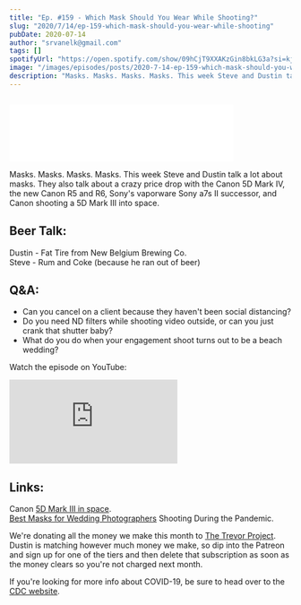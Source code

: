 ```yaml
---
title: "Ep. #159 - Which Mask Should You Wear While Shooting?"
slug: "2020/7/14/ep-159-which-mask-should-you-wear-while-shooting"
pubDate: 2020-07-14
author: "srvanelk@gmail.com"
tags: []
spotifyUrl: "https://open.spotify.com/show/09hCjT9XXAKzGin8bkLG3a?si=kjRZvQ1JTb6Ov3HVzSSlWA"
image: "/images/episodes/posts/2020-7-14-ep-159-which-mask-should-you-wear-while-shooting/VanElkCo-6.webp"
description: "Masks. Masks. Masks. Masks. This week Steve and Dustin talk a lot about masks. They also talk about a crazy price drop with the Canon 5D Mark IV, the new Canon R5 and R6, Sony's vaporware Sony a7s II successor, and Canon shooting a 5D Mark III into space."
---
```


<figure>
  <img src="/images/episodes/posts/2020-7-14-ep-159-which-mask-should-you-wear-while-shooting/VanElkCo-6.webp" alt="" />
</figure>
<iframe class="embedly-embed" src="//cdn.embedly.com/widgets/media.html?src=https%3A%2F%2Fanchor.fm%2Fweddingphotohangover%2Fembed%2Fepisodes%2FEp--159---Which-Mask-Should-You-Wear-While-Shooting-egnugb&display_name=Anchor+FM+Inc.&url=https%3A%2F%2Fanchor.fm%2Fweddingphotohangover%2Fepisodes%2FEp--159---Which-Mask-Should-You-Wear-While-Shooting-egnugb&image=https%3A%2F%2Fd3t3ozftmdmh3i.cloudfront.net%2Fproduction%2Fpodcast_uploaded_episode400%2F805714%2F805714-1594736508904-0b0d1cee37fbf.jpg&key=61d05c9d54e8455ea7a9677c366be814&type=text%2Fhtml&schema=anchor&wmode=opaque" width="400" height="102" scrolling="no" title="Anchor FM Inc. embed" frameborder="0" allow="autoplay; fullscreen" allowfullscreen="true"></iframe>

Masks. Masks. Masks. Masks. This week Steve and Dustin talk a lot about masks. They also talk about a crazy price drop with the Canon 5D Mark IV, the new Canon R5 and R6, Sony's vaporware Sony a7s II successor, and Canon shooting a 5D Mark III into space.

## Beer Talk:  
Dustin - Fat Tire from New Belgium Brewing Co.  
Steve - Rum and Coke (because he ran out of beer)

## Q&A:
- Can you cancel on a client because they haven't been social distancing?
- Do you need ND filters while shooting video outside, or can you just crank that shutter baby?
- What do you do when your engagement shoot turns out to be a beach wedding?

Watch the episode on YouTube:
<iframe src="https://www.youtube.com/embed/tgNuxrVGvLU" frameborder="0" allow="autoplay; encrypted-media" allowfullscreen></iframe>

## Links:  
Canon [5D Mark III in space](https://www.digitalcameraworld.com/news/canon-launching-a-spacecraft-featuring-5d-mark-iii-and-powershot-cameras).  
[Best Masks for Wedding Photographers](https://jennifervanelk.com/best-masks-for-photographers-during-the-pandemic/) Shooting During the Pandemic.

We're donating all the money we make this month to [The Trevor Project](https://www.thetrevorproject.org/). Dustin is matching however much money we make, so dip into the Patreon and sign up for one of the tiers and then delete that subscription as soon as the money clears so you're not charged next month.

If you're looking for more info about COVID-19, be sure to head over to the [CDC website](https://www.cdc.gov/coronavirus/2019-ncov/index.html).
